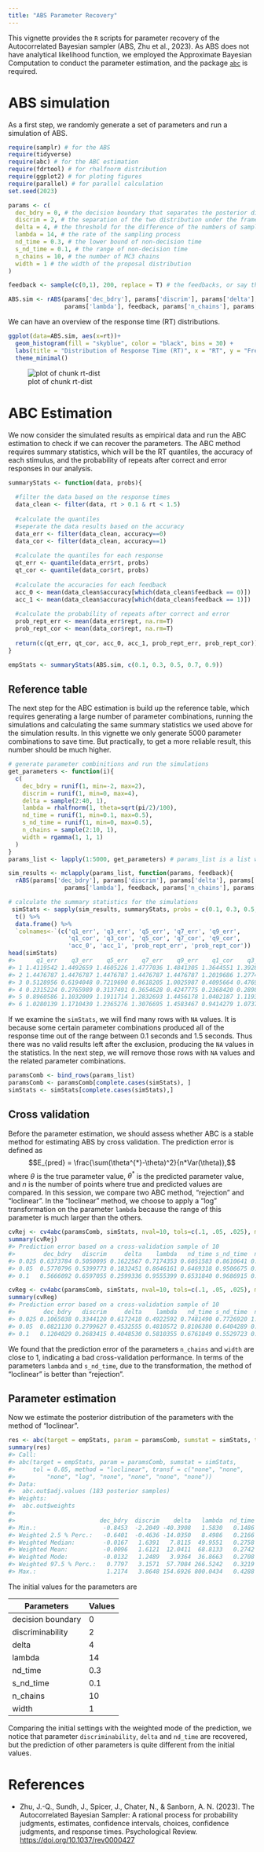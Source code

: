 ```yaml
---
title: "ABS Parameter Recovery"
---
```

This vignette provides the `R` scripts for parameter recovery of the Autocorrelated Bayesian sampler (ABS, Zhu et al., 2023). As ABS does not have analytical likelihood function, we employed the Approximate Bayesian Computation to conduct the parameter estimation, and the package [`abc`](https://cran.r-project.org/web/packages/abc/index.html) is required.



# ABS simulation

As a first step, we randomly generate a set of parameters and run a simulation of ABS.


```r
require(samplr) # for the ABS
require(tidyverse)
require(abc) # for the ABC estimation
require(fdrtool) # for rhalfnorm distribution
require(ggplot2) # for ploting figures
require(parallel) # for parallel calculation
set.seed(2023)

params <- c(
  dec_bdry = 0, # the decision boundary that separates the posterior distribution into two parts
  discrim = 2, # the separation of the two distribution under the framework of Signal Detection Theory
  delta = 4, # the threshold for the difference of the numbers of samples supporting each response
  lambda = 14, # the rate of the sampling process
  nd_time = 0.3, # the lower bound of non-decision time
  s_nd_time = 0.1, # the range of non-decision time
  n_chains = 10, # the number of MC3 chains
  width = 1 # the width of the proposal distribution
)

feedback <- sample(c(0,1), 200, replace = T) # the feedbacks, or say the stimuli, of each trial

ABS.sim <- rABS(params['dec_bdry'], params['discrim'], params['delta'], params['nd_time'], params['s_nd_time'],
                params['lambda'], feedback, params['n_chains'], params['width'])
```

We can have an overview of the response time (RT) distributions.


```r
ggplot(data=ABS.sim, aes(x=rt))+
  geom_histogram(fill = "skyblue", color = "black", bins = 30) +
  labs(title = "Distribution of Response Time (RT)", x = "RT", y = "Frequency") +
  theme_minimal()
```

![plot of chunk rt-dist](figure/rt-dist-1.png)

# ABC Estimation

We now consider the simulated results as empirical data and run the ABC estimation to check if we can recover the parameters. The ABC method requires summary statistics, which will be the RT quantiles, the accuracy of each stimulus, and the probability of repeats after correct and error responses in our analysis.


```r
summaryStats <- function(data, probs){
  
  #filter the data based on the response times
  data_clean <- filter(data, rt > 0.1 & rt < 1.5)
  
  #calculate the quantiles
  #seperate the data results based on the accuracy
  data_err <- filter(data_clean, accuracy==0)
  data_cor <- filter(data_clean, accuracy==1)
  
  #calculate the quantiles for each response
  qt_err <- quantile(data_err$rt, probs)
  qt_cor <- quantile(data_cor$rt, probs)
  
  #calculate the accuracies for each feedback
  acc_0 <- mean(data_clean$accuracy[which(data_clean$feedback == 0)])
  acc_1 <- mean(data_clean$accuracy[which(data_clean$feedback == 1)])
  
  #calculate the probability of repeats after correct and error
  prob_rept_err <- mean(data_err$rept, na.rm=T)
  prob_rept_cor <- mean(data_cor$rept, na.rm=T)
  
  return(c(qt_err, qt_cor, acc_0, acc_1, prob_rept_err, prob_rept_cor))
}

empStats <- summaryStats(ABS.sim, c(0.1, 0.3, 0.5, 0.7, 0.9))
```

## Reference table

The next step for the ABC estimation is build up the reference table, which requires generating a large number of parameter combinations, running the simulations and calculating the same summary statistics we used above for the simulation results. In this vignette we only generate 5000 parameter combinations to save time. But practically, to get a more reliable result, this number should be much higher.


```r
# generate parameter combinitions and run the simulations
get_parameters <- function(i){
  c(
    dec_bdry = runif(1, min=-2, max=2), 
    discrim = runif(1, min=0, max=4),
    delta = sample(2:40, 1),
    lambda = rhalfnorm(1, theta=sqrt(pi/2)/100), 
    nd_time = runif(1, min=0.1, max=0.5),
    s_nd_time = runif(1, min=0, max=0.5),
    n_chains = sample(2:10, 1),
    width = rgamma(1, 1, 1)
  )
}
params_list <- lapply(1:5000, get_parameters) # params_list is a list with the length of 10000, each of which is a set of parameters

sim_results <- mclapply(params_list, function(params, feedback){
  rABS(params['dec_bdry'], params['discrim'], params['delta'], params['nd_time'], params['s_nd_time'],
                params['lambda'], feedback, params['n_chains'], params['width'])}, feedback=feedback, mc.cores=6)
```


```r
# calculate the summary statistics for the simulations
 simStats <- sapply(sim_results, summaryStats, probs = c(0.1, 0.3, 0.5, 0.7, 0.9)) %>%
  t() %>%
  data.frame() %>%
  `colnames<-`(c('q1_err', 'q3_err', 'q5_err', 'q7_err', 'q9_err',
                 'q1_cor', 'q3_cor', 'q5_cor', 'q7_cor', 'q9_cor',
                 'acc_0', 'acc_1', 'prob_rept_err', 'prob_rept_cor'))
head(simStats)
#>      q1_err    q3_err    q5_err    q7_err    q9_err    q1_cor    q3_cor    q5_cor    q7_cor    q9_cor     acc_0     acc_1 prob_rept_err prob_rept_cor
#> 1 1.4119542 1.4492659 1.4605226 1.4777036 1.4841305 1.3644551 1.3928021 1.4145860 1.4531009 1.4872595 0.0000000 1.0000000     1.0000000     1.0000000
#> 2 1.4476787 1.4476787 1.4476787 1.4476787 1.4476787 1.2019686 1.2774410 1.3402670 1.4009814 1.4439232 1.0000000 0.0000000     1.0000000     1.0000000
#> 3 0.5128956 0.6194048 0.7219690 0.8618205 1.0025987 0.4095664 0.4769004 0.5838450 0.6890864 0.8200132 0.0000000 1.0000000     1.0000000     1.0000000
#> 4 0.2315224 0.2765989 0.3137491 0.3654628 0.4247775 0.2368420 0.2898494 0.3416644 0.3739659 0.4346630 0.1630435 0.9907407     0.9610390     0.8770492
#> 5 0.8960586 1.1032009 1.1911714 1.2832693 1.4456178 1.0402187 1.1193724 1.2399322 1.3404396 1.4195163 1.0000000 0.0000000     0.9791667     1.0000000
#> 6 1.0280139 1.1710430 1.2365276 1.3076695 1.4583467 0.9414279 1.0737662 1.1408881 1.2128155 1.3620783 1.0000000 0.0000000     1.0000000     0.9670330
```

If we examine the `simStats`, we will find many rows with `NA` values. It is because some certain parameter combinations produced all of the response time out of the range between 0.1 seconds and 1.5 seconds. Thus there was no valid results left after the exclusion, producing the `NA` values in the statistics. In the next step, we will remove those rows with `NA` values and the related parameter combinations.


```r
paramsComb <- bind_rows(params_list)
paramsComb <- paramsComb[complete.cases(simStats), ]
simStats <- simStats[complete.cases(simStats),]
```

## Cross validation

Before the parameter estimation, we should assess whether ABC is a stable method for estimating ABS by cross validation. The prediction error is defined as $$E_{pred} = \frac{\sum(\theta^{*}-\theta)^2}{n*Var(\theta)},$$ where $\theta$ is the true parameter value, $\theta^{*}$ is the predicted parameter value, and $n$ is the number of points where true and predicted values are compared. In this session, we compare two ABC method, "rejection" and "loclinear". In the "loclinear" method, we choose to apply a "log" transformation on the parameter `lambda` because the range of this parameter is much larger than the others.


```r
cvRej <- cv4abc(paramsComb, simStats, nval=10, tols=c(.1, .05, .025), method='rejection')
summary(cvRej)
#> Prediction error based on a cross-validation sample of 10
#>        dec_bdry   discrim     delta    lambda   nd_time s_nd_time  n_chains     width
#> 0.025 0.6373784 0.5050095 0.1622567 0.7174353 0.6051583 0.8610641 0.6726804 0.7662925
#> 0.05  0.5770796 0.5399773 0.1832451 0.8646161 0.6469318 0.9506675 0.8721649 0.8188719
#> 0.1   0.5666092 0.6597055 0.2599336 0.9555399 0.6531840 0.9686915 0.7237113 0.8924950
```


```r
cvReg <- cv4abc(paramsComb, simStats, nval=10, tols=c(.1, .05, .025), method="loclinear", transf=c("none", "none", "none", "log", "none", "none", "none", "none"))
summary(cvReg)
#> Prediction error based on a cross-validation sample of 10
#>        dec_bdry   discrim     delta    lambda   nd_time s_nd_time  n_chains     width
#> 0.025 0.1065038 0.3344120 0.6172418 0.4922592 0.7481490 0.7726920 1.1921761 1.6943288
#> 0.05  0.0821130 0.2799627 0.4532555 0.4810572 0.8106380 0.6404289 0.9435930 1.2107418
#> 0.1   0.1204029 0.2683415 0.4048530 0.5810355 0.6761849 0.5529723 0.8862001 0.9806057
```

We found that the prediction error of the parameters `n_chains` and `width` are close to 1, indicating a bad cross-validation performance. In terms of the parameters `lambda` and `s_nd_time`, due to the transformation, the method of "loclinear" is better than "rejection".

## Parameter estimation

Now we estimate the posterior distribution of the parameters with the method of "loclinear".


```r
res <- abc(target = empStats, param = paramsComb, sumstat = simStats, tol = 0.05, method="loclinear", transf=c("none", "none", "none", "log", "none", "none", "none", "none"))
summary(res)
#> Call: 
#> abc(target = empStats, param = paramsComb, sumstat = simStats, 
#>     tol = 0.05, method = "loclinear", transf = c("none", "none", 
#>         "none", "log", "none", "none", "none", "none"))
#> Data:
#>  abc.out$adj.values (183 posterior samples)
#> Weights:
#>  abc.out$weights
#> 
#>                        dec_bdry  discrim    delta   lambda  nd_time s_nd_time n_chains    width
#> Min.:                   -0.8453  -2.2049 -40.3908   1.5830   0.1486   -0.6315  -2.6678  -2.3921
#> Weighted 2.5 % Perc.:   -0.6401  -0.4636 -14.0350   8.4986   0.2166   -0.0770   2.1500  -0.5501
#> Weighted Median:        -0.0167   1.6391   7.8115  49.9551   0.2758    0.2471   5.8633   0.4648
#> Weighted Mean:          -0.0096   1.6121  12.0411  68.8133   0.2742    0.2212   6.0832   0.8347
#> Weighted Mode:          -0.0132   1.2489   3.9364  36.8663   0.2708    0.2901   5.2441   0.3289
#> Weighted 97.5 % Perc.:   0.7797   3.1571  57.7084 266.5242   0.3219    0.4556  10.8286   3.6806
#> Max.:                    1.2174   3.8648 154.6926 800.0434   0.4288    0.5713  24.2661  31.9644
```

The initial values for the parameters are

| Parameters        | Values |
|-------------------|--------|
| decision boundary | 0      |
| discriminability  | 2      |
| delta             | 4      |
| lambda            | 14     |
| nd_time           | 0.3    |
| s_nd_time         | 0.1    |
| n_chains          | 10     |
| width             | 1      |

Comparing the initial settings with the weighted mode of the prediction, we notice that parameter `discriminability`, `delta` and `nd_time` are recovered, but the prediction of other parameters is quite different from the initial values.

# References

-   Zhu, J.-Q., Sundh, J., Spicer, J., Chater, N., & Sanborn, A. N. (2023). The Autocorrelated Bayesian Sampler: A rational process for probability judgments, estimates, confidence intervals, choices, confidence judgments, and response times. Psychological Review. <https://doi.org/10.1037/rev0000427>
